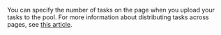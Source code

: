 <Cut title="How do I know how many tasks a Toloker will see on the page?">

You can specify the number of tasks on the page when you upload your tasks to the pool. For more information about distributing tasks across pages, see [this article](/docs-new/guide/distribute-tasks-by-pages).

</Cut>